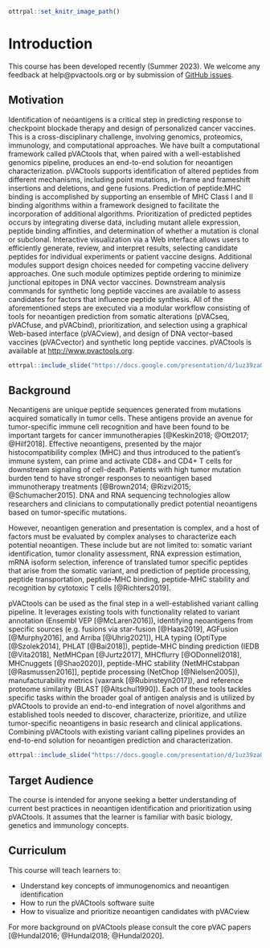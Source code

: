 
```r
ottrpal::set_knitr_image_path()
```

# Introduction

This course has been developed recently (Summer 2023). We welcome any feedback at help@pvactools.org or by submission of [GitHub issues](https://github.com/griffithlab/pVACtools_Intro_Course/issues).

## Motivation

Identification of neoantigens is a critical step in predicting response to checkpoint blockade therapy and design of personalized cancer vaccines.
This is a cross-disciplinary challenge, involving genomics, proteomics, immunology, and computational approaches. We have built a computational
framework called pVACtools that, when paired with a well-established genomics pipeline, produces an end-to-end solution for neoantigen characterization.
pVACtools supports identification of altered peptides from different mechanisms, including point mutations, in-frame and frameshift insertions and deletions,
and gene fusions. Prediction of peptide:MHC binding is accomplished by supporting an ensemble of MHC Class I and II binding algorithms within a framework
designed to facilitate the incorporation of additional algorithms. Prioritization of predicted peptides occurs by integrating diverse data, including mutant
allele expression, peptide binding affinities, and determination of whether a mutation is clonal or subclonal. Interactive visualization via a Web interface allows
users to efficiently generate, review, and interpret results, selecting candidate peptides for individual experiments or patient vaccine designs. Additional modules
support design choices needed for competing vaccine delivery approaches. One such module optimizes peptide ordering to minimize junctional epitopes in DNA vector
vaccines. Downstream analysis commands for synthetic long peptide vaccines are available to assess candidates for factors that influence peptide synthesis. All
of the aforementioned steps are executed via a modular workflow consisting of tools for neoantigen prediction from somatic alterations (pVACseq, pVACfuse, and pVACbind),
prioritization, and selection using a graphical Web-based interface (pVACview), and design of DNA vector–based vaccines (pVACvector) and synthetic long peptide
vaccines. pVACtools is available at [http://www.pvactools.org](http://www.pvactools.org).

```r
ottrpal::include_slide("https://docs.google.com/presentation/d/1uz39zaObDGKhEVCGzO0JO35CTbC0oRAM0mxgLcMAA9Y/edit#slide=id.g22b1533a196_0_0")
```

## Background

Neoantigens are unique peptide sequences generated from mutations acquired somatically in tumor cells. These antigens provide an avenue for tumor-specific immune
cell recognition and have been found to be important targets for cancer immunotherapies [@Keskin2018; @Ott2017; @Hilf2018]. Effective neoantigens, presented by the
major histocompatibility complex (MHC) and thus introduced to the patient’s immune system, can prime and activate CD8+ and CD4+ T cells for downstream signaling of
cell-death. Patients with high tumor mutation burden tend to have stronger responses to neoantigen based immunotherapy treatments [@Brown2014; @Rizvi2015; @Schumacher2015].
DNA and RNA sequencing technologies allow researchers and clinicians to computationally predict potential neoantigens based on tumor-specific mutations.

However, neoantigen generation and presentation is complex, and a host of factors must be evaluated by complex analyses to characterize each potential neoantigen.
These include but are not limited to: somatic variant identification, tumor clonality assessment, RNA expression estimation, mRNA isoform selection, inference of
translated tumor specific peptides that arise from the somatic variant, and prediction of peptide processing, peptide transportation, peptide-MHC binding, peptide-MHC
stability and recognition by cytotoxic T cells [@Richters2019].

pVACtools can be used as the final step in a well-established variant calling pipeline. It leverages existing tools with functionality related to variant annotation
(Ensembl VEP [@McLaren2016]), identifying neoantigens from specific sources (e.g. fusions via star-fusion [@Haas2019], AGFusion [@Murphy2016], and Arriba [@Uhrig2021]),
HLA typing (OptiType [@Szolek2014], PHLAT [@Bai2018]), peptide-MHC binding prediction (IEDB [@Vita2018], NetMHCpan [@Jurtz2017], MHCflurry [@ODonnell2018],
MHCnuggets [@Shao2020]), peptide-MHC stability (NetMHCstabpan [@Rasmussen2016]], peptide processing (NetChop [@Nielsen2005]), manufacturability
metrics (vaxrank [@Rubinsteyn2017]), and reference proteome similarity (BLAST [@Altschul1990]). Each of these tools tackles specific tasks within the broader goal of
antigen analysis and is utilized by pVACtools to provide an end-to-end integration of novel algorithms and established tools needed to discover, characterize, prioritize,
and utilize tumor-specific neoantigens in basic research and clinical applications. Combining pVACtools with existing variant calling pipelines provides an end-to-end
solution for neoantigen prediction and characterization.

```r
ottrpal::include_slide("https://docs.google.com/presentation/d/1uz39zaObDGKhEVCGzO0JO35CTbC0oRAM0mxgLcMAA9Y/edit#slide=id.g22b1533a196_0_6")
```

## Target Audience

The course is intended for anyone seeking a better understanding of current best practices in neoantigen identification and prioritization using pVACtools.
It assumes that the learner is familiar with basic biology, genetics and immunology concepts.

## Curriculum

This course will teach learners to:

- Understand key concepts of immunogenomics and neoantigen identification
- How to run the pVACtools software suite
- How to visualize and prioritize neoantigen candidates with pVACview

For more background on pVACtools please consult the core pVAC papers [@Hundal2016; @Hundal2018; @Hundal2020].

